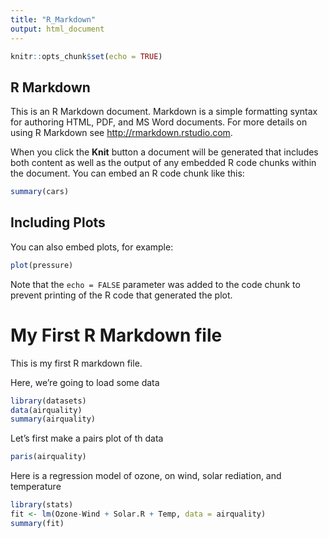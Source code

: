 ```yaml
---
title: "R_Markdown"
output: html_document
---
```


```r
knitr::opts_chunk$set(echo = TRUE)
```

## R Markdown

This is an R Markdown document. Markdown is a simple formatting syntax for authoring HTML, PDF, and MS Word documents. For more details on using R Markdown see <http://rmarkdown.rstudio.com>.

When you click the **Knit** button a document will be generated that includes both content as well as the output of any embedded R code chunks within the document. You can embed an R code chunk like this:

```r
summary(cars)
```

## Including Plots

You can also embed plots, for example:

```r
plot(pressure)
```

Note that the `echo = FALSE` parameter was added to the code chunk to prevent printing of the R code that generated the plot.


My First R Markdown file
===========================


This is my first R markdown file.

Here, we're going to load some data

```r
library(datasets)
data(airquality)
summary(airquality)
```

Let's first make a pairs plot of th data

``` r
paris(airquality)
```

Here is a regression model of ozone, on wind, solar rediation, and temperature

``` r
library(stats)
fit <- lm(Ozone-Wind + Solar.R + Temp, data = airquality)
summary(fit)
```